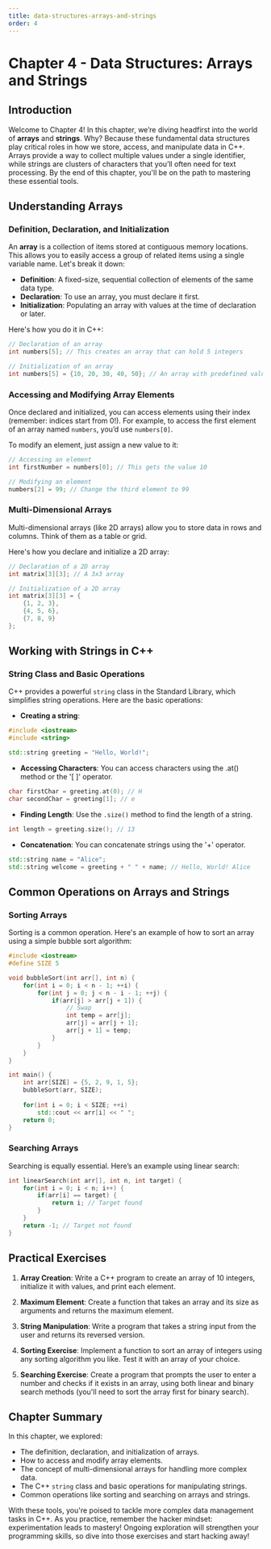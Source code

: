 ```yaml
---
title: data-structures-arrays-and-strings
order: 4
---
```


# Chapter 4 - Data Structures: Arrays and Strings

## Introduction
Welcome to Chapter 4! In this chapter, we’re diving headfirst into the world of **arrays** and **strings**. Why? Because these fundamental data structures play critical roles in how we store, access, and manipulate data in C++. Arrays provide a way to collect multiple values under a single identifier, while strings are clusters of characters that you’ll often need for text processing. By the end of this chapter, you'll be on the path to mastering these essential tools.

## Understanding Arrays

### Definition, Declaration, and Initialization
An **array** is a collection of items stored at contiguous memory locations. This allows you to easily access a group of related items using a single variable name. Let's break it down:

- **Definition**: A fixed-size, sequential collection of elements of the same data type.
- **Declaration**: To use an array, you must declare it first. 
- **Initialization**: Populating an array with values at the time of declaration or later.

Here's how you do it in C++:

```cpp
// Declaration of an array
int numbers[5]; // This creates an array that can hold 5 integers

// Initialization of an array
int numbers[5] = {10, 20, 30, 40, 50}; // An array with predefined values
```

### Accessing and Modifying Array Elements
Once declared and initialized, you can access elements using their index (remember: indices start from 0!). For example, to access the first element of an array named `numbers`, you’d use `numbers[0]`. 

To modify an element, just assign a new value to it:

```cpp
// Accessing an element
int firstNumber = numbers[0]; // This gets the value 10

// Modifying an element
numbers[2] = 99; // Change the third element to 99
```

### Multi-Dimensional Arrays
Multi-dimensional arrays (like 2D arrays) allow you to store data in rows and columns. Think of them as a table or grid.

Here's how you declare and initialize a 2D array:

```cpp
// Declaration of a 2D array
int matrix[3][3]; // A 3x3 array

// Initialization of a 2D array
int matrix[3][3] = {
    {1, 2, 3},
    {4, 5, 6},
    {7, 8, 9}
};
```

## Working with Strings in C++

### String Class and Basic Operations
C++ provides a powerful `string` class in the Standard Library, which simplifies string operations. Here are the basic operations:

- **Creating a string**: 
```cpp
#include <iostream>
#include <string>

std::string greeting = "Hello, World!";
```

- **Accessing Characters**: 
You can access characters using the .at() method or the '[ ]' operator.
```cpp
char firstChar = greeting.at(0); // H
char secondChar = greeting[1]; // e
```

- **Finding Length**: 
Use the `.size()` method to find the length of a string.
```cpp
int length = greeting.size(); // 13
```

- **Concatenation**: 
You can concatenate strings using the '+' operator.
```cpp
std::string name = "Alice";
std::string welcome = greeting + " " + name; // Hello, World! Alice
```

## Common Operations on Arrays and Strings

### Sorting Arrays
Sorting is a common operation. Here's an example of how to sort an array using a simple bubble sort algorithm:

```cpp
#include <iostream>
#define SIZE 5

void bubbleSort(int arr[], int n) {
    for(int i = 0; i < n - 1; ++i) {
        for(int j = 0; j < n - i - 1; ++j) {
            if(arr[j] > arr[j + 1]) {
                // Swap
                int temp = arr[j];
                arr[j] = arr[j + 1];
                arr[j + 1] = temp;
            }
        }
    }
}

int main() {
    int arr[SIZE] = {5, 2, 9, 1, 5};
    bubbleSort(arr, SIZE);
    
    for(int i = 0; i < SIZE; ++i)
        std::cout << arr[i] << " ";
    return 0;
}
```

### Searching Arrays
Searching is equally essential. Here’s an example using linear search:
```cpp
int linearSearch(int arr[], int n, int target) {
    for(int i = 0; i < n; i++) {
        if(arr[i] == target) {
            return i; // Target found
        }
    }
    return -1; // Target not found
}
```

## Practical Exercises

1. **Array Creation**: Write a C++ program to create an array of 10 integers, initialize it with values, and print each element.

2. **Maximum Element**: Create a function that takes an array and its size as arguments and returns the maximum element.

3. **String Manipulation**: Write a program that takes a string input from the user and returns its reversed version.

4. **Sorting Exercise**: Implement a function to sort an array of integers using any sorting algorithm you like. Test it with an array of your choice.

5. **Searching Exercise**: Create a program that prompts the user to enter a number and checks if it exists in an array, using both linear and binary search methods (you'll need to sort the array first for binary search).

## Chapter Summary
In this chapter, we explored:
- The definition, declaration, and initialization of arrays.
- How to access and modify array elements.
- The concept of multi-dimensional arrays for handling more complex data.
- The C++ `string` class and basic operations for manipulating strings.
- Common operations like sorting and searching on arrays and strings.

With these tools, you're poised to tackle more complex data management tasks in C++. As you practice, remember the hacker mindset: experimentation leads to mastery! Ongoing exploration will strengthen your programming skills, so dive into those exercises and start hacking away!